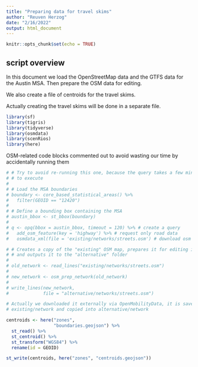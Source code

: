 ```yaml
---
title: "Preparing data for travel skims"
author: "Reuven Herzog"
date: "2/16/2022"
output: html_document
---
```


```r
knitr::opts_chunk$set(echo = TRUE)
```


## script overview

In this document we load the OpenStreetMap data and the GTFS data for the Austin MSA.
Then prepare the OSM data for editing.

We also create a file of centroids for the travel skims.

Actually creating the travel skims will be done in a separate file.

```r
library(sf)
library(tigris)
library(tidyverse)
library(osmdata)
library(scenRios)
library(here)
```

OSM-related code blocks commented out to avoid wasting our time by accidentally running them

```r
# # Try to avoid re-running this one, because the query takes a few minutes
# # to execute
# 
# # Load the MSA boundaries
# boundary <- core_based_statistical_areas() %>%
#   filter(GEOID == "12420")
# 
# # Define a bounding box containing the MSA
# austin_bbox <- st_bbox(boundary)
# 
# q <- opq(bbox = austin_bbox, timeout = 120) %>% # create a query
#   add_osm_feature(key = 'highway') %>% # request only road data
#   osmdata_xml(file = 'existing/networks/streets.osm') # download osm file
```

```r
# # Creates a copy of the "existing" OSM map, prepares it for editing in JSOM,
# # and outputs it to the "alternative" folder
# 
# old_network <- read_lines("existing/networks/streets.osm")
# 
# new_network <- osm_prep_network(old_network)
# 
# write_lines(new_network, 
#             file = "alternative/networks/streets.osm")
```

```r
# Actually we downloaded it externally via OpenMobilityData, it is saved in
# existing/network and copied into alternative/network
```

```r
centroids <- here("zones",
                  "boundaries.geojson") %>%
  st_read() %>%
  st_centroid() %>%
  st_transform("WGS84") %>%
  rename(id = GEOID)

st_write(centroids, here("zones", "centroids.geojson"))
```